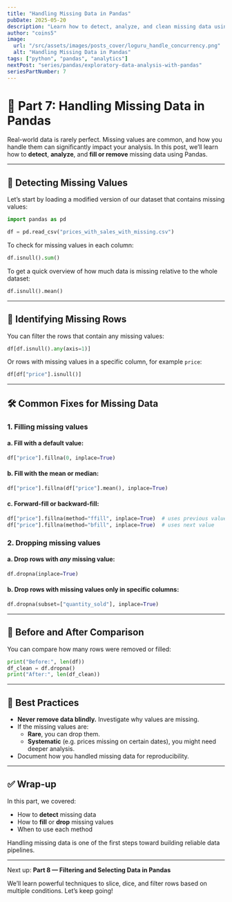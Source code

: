 ```yaml
---
title: "Handling Missing Data in Pandas"
pubDate: 2025-05-20
description: "Learn how to detect, analyze, and clean missing data using Pandas."
author: "coins5"
image:
  url: "/src/assets/images/posts_cover/loguru_handle_concurrency.png"
  alt: "Handling Missing Data in Pandas"
tags: ["python", "pandas", "analytics"]
nextPost: "series/pandas/exploratory-data-analysis-with-pandas"
seriesPartNumber: 7
---
```



# 🧹 Part 7: Handling Missing Data in Pandas

Real-world data is rarely perfect. Missing values are common, and how you handle them can significantly impact your analysis. In this post, we’ll learn how to **detect**, **analyze**, and **fill or remove** missing data using Pandas.

---

## 🧐 Detecting Missing Values

Let’s start by loading a modified version of our dataset that contains missing values:

```python
import pandas as pd

df = pd.read_csv("prices_with_sales_with_missing.csv")
```

To check for missing values in each column:

```python
df.isnull().sum()
```

To get a quick overview of how much data is missing relative to the whole dataset:

```python
df.isnull().mean()
```

---

## 🔎 Identifying Missing Rows

You can filter the rows that contain any missing values:

```python
df[df.isnull().any(axis=1)]
```

Or rows with missing values in a specific column, for example `price`:

```python
df[df["price"].isnull()]
```

---

## 🛠️ Common Fixes for Missing Data

### 1. **Filling missing values**

#### a. Fill with a default value:
```python
df["price"].fillna(0, inplace=True)
```

#### b. Fill with the mean or median:
```python
df["price"].fillna(df["price"].mean(), inplace=True)
```

#### c. Forward-fill or backward-fill:
```python
df["price"].fillna(method="ffill", inplace=True)  # uses previous value
df["price"].fillna(method="bfill", inplace=True)  # uses next value
```

### 2. **Dropping missing values**

#### a. Drop rows with *any* missing value:
```python
df.dropna(inplace=True)
```

#### b. Drop rows with missing values only in specific columns:
```python
df.dropna(subset=["quantity_sold"], inplace=True)
```

---

## 🧪 Before and After Comparison

You can compare how many rows were removed or filled:

```python
print("Before:", len(df))
df_clean = df.dropna()
print("After:", len(df_clean))
```

---

## 🧼 Best Practices

- **Never remove data blindly.** Investigate why values are missing.
- If the missing values are:
  - **Rare**, you can drop them.
  - **Systematic** (e.g. prices missing on certain dates), you might need deeper analysis.
- Document how you handled missing data for reproducibility.

---

## ✅ Wrap-up

In this part, we covered:

- How to **detect** missing data
- How to **fill** or **drop** missing values
- When to use each method

Handling missing data is one of the first steps toward building reliable data pipelines.

---

Next up: **Part 8 — Filtering and Selecting Data in Pandas**

We’ll learn powerful techniques to slice, dice, and filter rows based on multiple conditions. Let’s keep going!
